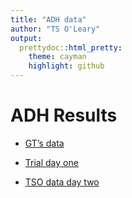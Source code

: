 ```yaml
---
title: "ADH data"
author: "TS O'Leary"
output:
  prettydoc::html_pretty:
    theme: cayman
    highlight: github
---
```


# ADH Results

- [GT's data](https://tsoleary.github.io/projects/ADH/scripts/adh_data.html)

- [Trial day one](https://tsoleary.github.io/projects/ADH/scripts/adh-s_trial.html)

- [TSO data day two](https://tsoleary.github.io/projects/ADH/scripts/adh_data_tso.html)
